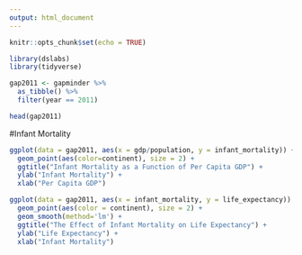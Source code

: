 ```yaml
---
output: html_document
---
```


```r
knitr::opts_chunk$set(echo = TRUE)
```

```r
library(dslabs)
library(tidyverse)
```

```r
gap2011 <- gapminder %>% 
  as_tibble() %>% 
  filter(year == 2011)

head(gap2011)
```

#Infant Mortality
```r
ggplot(data = gap2011, aes(x = gdp/population, y = infant_mortality)) + 
  geom_point(aes(color=continent), size = 2) +
  ggtitle("Infant Mortality as a Function of Per Capita GDP") + 
  ylab("Infant Mortality") + 
  xlab("Per Capita GDP")
```


```r
ggplot(data = gap2011, aes(x = infant_mortality, y = life_expectancy)) + 
  geom_point(aes(color = continent), size = 2) +
  geom_smooth(method='lm') + 
  ggtitle("The Effect of Infant Mortality on Life Expectancy") +
  ylab("Life Expectancy") +
  xlab("Infant Mortality")
```
